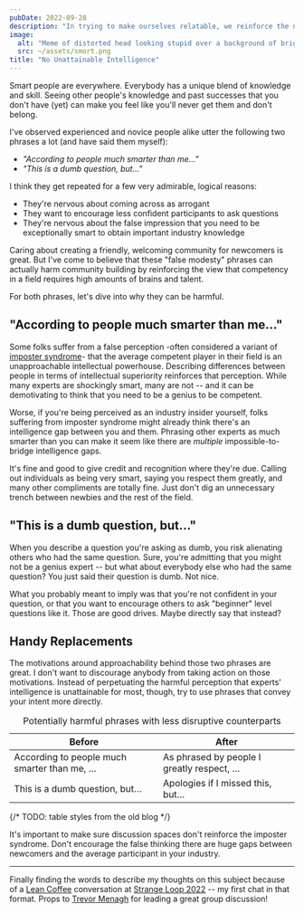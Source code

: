 ```yaml
---
pubDate: 2022-09-28
description: "In trying to make ourselves relatable, we reinforce the negative perception of intelligence gaps."
image:
  alt: "Meme of distorted head looking stupid over a background of bright galaxies."
  src: ~/assets/smort.png
title: "No Unattainable Intelligence"
---
```



<LabeledImage
	alt="Meme of distorted head looking stupid over a background of bright galaxies. Caption: 'Smort'"
	description="My favorite meme symbolizing the difference between perceived and actual intelligence."
	src={smort}
/>

Smart people are everywhere.
Everybody has a unique blend of knowledge and skill.
Seeing other people's knowledge and past successes that you don't have (yet) can make you feel like you'll never get them and don't belong.

I've observed experienced and novice people alike utter the following two phrases a lot (and have said them myself):

- _"According to people much smarter than me..."_
- _"This is a dumb question, but..."_

I think they get repeated for a few very admirable, logical reasons:

- They're nervous about coming across as arrogant
- They want to encourage less confident participants to ask questions
- They're nervous about the false impression that you need to be exceptionally smart to obtain important industry knowledge

Caring about creating a friendly, welcoming community for newcomers is great.
But I've come to believe that these "false modesty" phrases can actually harm community building by reinforcing the view that competency in a field requires high amounts of brains and talent.

For both phrases, let's dive into why they can be harmful.

## "According to people much smarter than me..."

Some folks suffer from a false perception -often considered a variant of [imposter syndrome](https://en.wikipedia.org/wiki/Impostor_syndrome)- that the average competent player in their field is an unapproachable intellectual powerhouse.
Describing differences between people in terms of intellectual superiority reinforces that perception.
While many experts are shockingly smart, many are not -- and it can be demotivating to think that you need to be a genius to be competent.

Worse, if you're being perceived as an industry insider yourself, folks suffering from imposter syndrome might already think there's an intelligence gap between you and them.
Phrasing other experts as much smarter than you can make it seem like there are _multiple_ impossible-to-bridge intelligence gaps.

It's fine and good to give credit and recognition where they're due.
Calling out individuals as being very smart, saying you respect them greatly, and many other compliments are totally fine.
Just don't dig an unnecessary trench between newbies and the rest of the field.

## "This is a dumb question, but..."

When you describe a question you're asking as dumb, you risk alienating others who had the same question.
Sure, you're admitting that you might not be a genius expert -- but what about everybody else who had the same question?
You just said their question is dumb.
Not nice.

What you probably meant to imply was that you're not confident in your question, or that you want to encourage others to ask "beginner" level questions like it.
Those are good drives.
Maybe directly say that instead?

## Handy Replacements

The motivations around approachability behind those two phrases are great.
I don't want to discourage anybody from taking action on those motivations.
Instead of perpetuating the harmful perception that experts' intelligence is unattainable for most, though, try to use phrases that convey your intent more directly.

<table class="large">
	<thead>
		<tr>
			<th scope="col">Before</th>
			<th scope="col">After</th>
		</tr>
	</thead>
	<tbody>
		<tr>
			<td>According to people much smarter than me, …</td>
			<td>As phrased by people I greatly respect, …</td>
		</tr>
		<tr>
			<td>This is a dumb question, but…</td>
			<td>Apologies if I missed this, but…</td>
		</tr>
	</tbody>
	<caption>
		Potentially harmful phrases with less disruptive counterparts
	</caption>
</table>

{/* TODO: table styles from the old blog */}

It's important to make sure discussion spaces don't reinforce the imposter syndrome.
Don't encourage the false thinking there are huge gaps between newcomers and the average participant in your industry.

---

Finally finding the words to describe my thoughts on this subject because of a [Lean Coffee](https://leancoffee.org) conversation at [Strange Loop 2022](https://www.thestrangeloop.com) -- my first chat in that format.
Props to [Trevor Menagh](https://twitter.com/trevmex) for leading a great group discussion!

